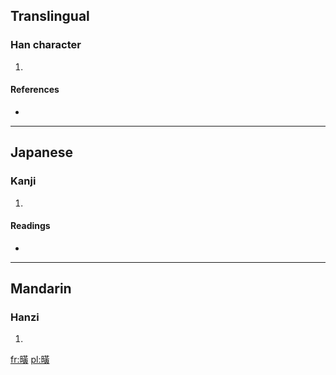 ==Translingual==

===Han character===
{{Han char|rn=72|rad=日|as=12|sn=16|four=|canj=日廿中金 (ATLC)}}

# {{defn|Han|sort=日12}}

====References====
* {{Han ref|kx=0500.060|dkj=14167|dj=0870.040|hdz=21535.060|uh=66C2|ud=26306}}

----

==Japanese==

===Kanji===
{{ja-kanji|grade=|rs=日12}}

# {{defn|lang=ja|sort=日12}}

====Readings====
* {{ja-readings|on=[[こう]] (kō), [[おう]] (ō)|kun=[[あきらか]] (akiraka)}}

----

==Mandarin==

===Hanzi===
{{cmn-hanzi|pin=[[huàng]] ([[huang4]])|wg=huang<sup>4</sup>}}

# {{defn|lang=cmn|sort=日12}}

[[fr:曂]]
[[pl:曂]]
